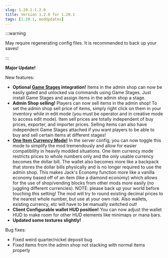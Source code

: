 ```yaml
---
slug: 1.20.1-1.2.0
title: Version 1.2.0 for 1.20.1
tags: [1.20.1, modUpdates]
---
```



:::warning

May require regenerating config files. It is recommended to back up your saves!

:::

**Major Update!**

New features:
- **Optional [Game Stages](https://www.curseforge.com/minecraft/mc-mods/game-stages) integration!** Items in the admin shop can now be easily gated and unlocked via commands using Game Stages. Just install Game Stages and assign items in the admin shop a stage. 
- **Admin Shop selling!** Players can now sell items in the admin shop! To set the admin shop sell price of items, simply right click on them in your inventory while in edit mode (you must be operator and in creative mode to access edit mode). Item sell prices are totally independent of buy prices, exporter, and importer prices. Selling items can also have independent Game Stages attached if you want players to be able to buy and sell certain items at different stages!<!-- truncate -->
- **[One Item Currency Mode!](/docs/admin-tutorial/server-config/currency-modes#single-item-currency-mode)** In the server config, you can now toggle this mode to simplify the mod tremendously and allow for easier compatibility in heavily modded situations. One item currency mode restricts prices to whole numbers only and the only usable currency becomes the dollar bill. The wallet also becomes more like a backpack that stores the dollar bills physically and is no longer required to use the admin shop. This makes Jack's Economy function more like a vanilla economy based off of an item (like a diamond economy) which allows for the use of shop/vending blocks from other mods more easily (no juggling different currencies).
NOTE: please back up your world before touching this setting! The mod will try to round existing decimal prices to the nearest whole number, but use at your own risk. Also wallets, existing currency, etc will have to be manually switched out!
- **Client Configurable wallet HUD position!** You can now adjust the wallet HUD to make room for other HUD elements like minimaps or mana bars.
- **Updated some textures slightly!**

Bug fixes:
- Fixed weird quarter/nickel deposit bug
- Fixed items from the admin shop not stacking with normal items properly

<CurseforgeLink link="https://www.curseforge.com/minecraft/mc-mods/flapjacks-economy/files/4888950"/>